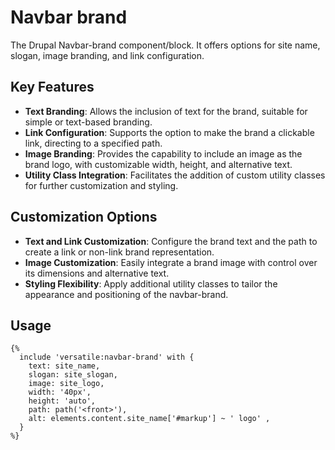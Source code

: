 # Navbar brand

The Drupal Navbar-brand component/block. It offers options for site name, slogan, image branding, and link configuration.

## Key Features

- **Text Branding**: Allows the inclusion of text for the brand, suitable for simple or text-based branding.
- **Link Configuration**: Supports the option to make the brand a clickable link, directing to a specified path.
- **Image Branding**: Provides the capability to include an image as the brand logo, with customizable width, height, and alternative text.
- **Utility Class Integration**: Facilitates the addition of custom utility classes for further customization and styling.

## Customization Options

- **Text and Link Customization**: Configure the brand text and the path to create a link or non-link brand representation.
- **Image Customization**: Easily integrate a brand image with control over its dimensions and alternative text.
- **Styling Flexibility**: Apply additional utility classes to tailor the appearance and positioning of the navbar-brand.

## Usage

```twig
{%
  include 'versatile:navbar-brand' with {
    text: site_name,
    slogan: site_slogan,
    image: site_logo,
    width: '40px',
    height: 'auto',
    path: path('<front>'),
    alt: elements.content.site_name['#markup'] ~ ' logo' ,
  }
%}
```
